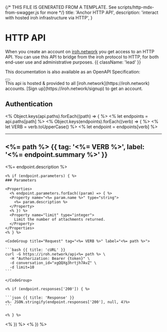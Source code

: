 {/* THIS FILE IS GENERATED FROM A TEMPLATE. See scripts/http-mdx-from-swagger.js for more */}
  title: 'Anchor HTTP API',
  description:
    'interact with hosted iroh infrastructure via HTTP',
}

# HTTP API

When you create an account on [iroh.network](https://iroh.network) you get access to an HTTP API. You can use this API to bridge from the iroh protocol to HTTP, for both end-user use and administrative purposes. {{ className: 'lead' }}

This documentation is also available as an OpenAPI Specification:

<div className="not-prose mb-16 mt-6 flex gap-3">
  <Button href="/docs/anchor-http-api/openapi.yaml" arrow="right" children="OpenAPI Spec File" />
</div>

<Note>
This api is hosted & provided to all [iroh.network](https://iroh.network) accounts.
[Sign up](https://iroh.network/signup) to get an account.
</Note>


## Authentication


<% Object.keys(api.paths).forEach((path) => { %>
  <% let endpoints = api.paths[path] %>
  <% Object.keys(endpoints).forEach((verb) => { %>
    <% let VERB = verb.toUpperCase() %>
    <% let endpoint = endpoints[verb] %>

---

## <%= path %> {{ tag: '<%= VERB %>', label: '<%= endpoint.summary %>' }}

<Row>
  <Col>
    <%= endpoint.description %>

    <% if (endpoint.parameters) { %>
    ### Parameters

    <Properties>
      <% endpoint.parameters.forEach((param) => { %>
      <Property name="<%= param.name %>" type="string">
        <%= param.description %>
      </Property>
      <% }) %>
      <Property name="limit" type="integer">
        Limit the number of attachments returned.
      </Property>
    </Properties>
    <% } %>

  </Col>
  <Col sticky>

    <CodeGroup title="Request" tag="<%= VERB %>" label="<%= path %>">

    ```bash {{ title: 'cURL' }}
    curl -G https://iroh.network/api<%= path %> \
      -H "Authorization: Bearer {token}" \
      -d conversation_id="xgQQXg3hrtjh7AvZ" \
      -d limit=10
    ```

    </CodeGroup>

    <% if (endpoint.responses['200']) { %>

    ```json {{ title: 'Response' }}
    <%- JSON.stringify(endpoint.responses['200'], null, 4)%>
    ```

    <% } %>

  </Col>
</Row>

  <% }) %> 
<% }) %>
